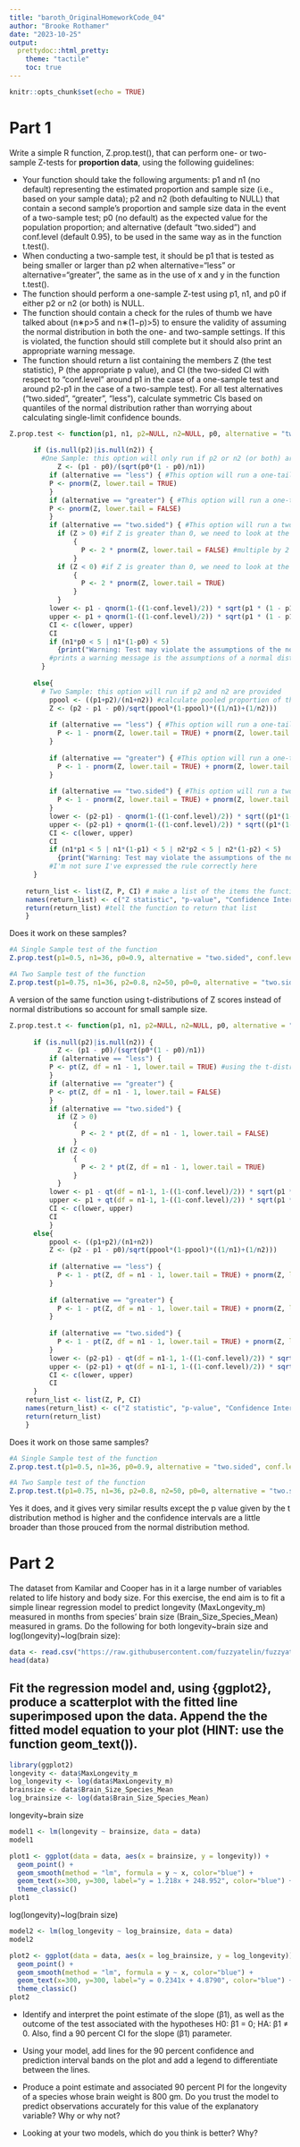 ```yaml
---
title: "baroth_OriginalHomeworkCode_04"
author: "Brooke Rothamer"
date: "2023-10-25"
output:
  prettydoc::html_pretty:
    theme: "tactile"
    toc: true
---
```


```r
knitr::opts_chunk$set(echo = TRUE)
```

# Part 1
Write a simple R function, Z.prop.test(), that can perform one- or two-sample Z-tests for **proportion data**, using the following guidelines:

* Your function should take the following arguments: p1 and n1 (no default) representing the estimated proportion and sample size (i.e., based on your sample data); p2 and n2 (both defaulting to NULL) that contain a second sample’s proportion and sample size data in the event of a two-sample test; p0 (no default) as the expected value for the population proportion; and alternative (default “two.sided”) and conf.level (default 0.95), to be used in the same way as in the function t.test().
* When conducting a two-sample test, it should be p1 that is tested as being smaller or larger than p2 when alternative=“less” or alternative=“greater”, the same as in the use of x and y in the function t.test().
* The function should perform a one-sample Z-test using p1, n1, and p0 if either p2 or n2 (or both) is NULL.
* The function should contain a check for the rules of thumb we have talked about (n∗p>5 and n∗(1−p)>5) to ensure the validity of assuming the normal distribution in both the one- and two-sample settings. If this is violated, the function should still complete but it should also print an appropriate warning message.
* The function should return a list containing the members Z (the test statistic), P (the appropriate p value), and CI (the two-sided CI with respect to “conf.level” around p1 in the case of a one-sample test and around p2-p1 in the case of a two-sample test). For all test alternatives (“two.sided”, “greater”, “less”), calculate symmetric CIs based on quantiles of the normal distribution rather than worrying about calculating single-limit confidence bounds.

```r

Z.prop.test <- function(p1, n1, p2=NULL, n2=NULL, p0, alternative = "two.sided", conf.level=0.95) {
  
      if (is.null(p2)|is.null(n2)) { 
        #One Sample: this option will only run if p2 or n2 (or both) are NULL
            Z <- (p1 - p0)/(sqrt(p0*(1 - p0)/n1))
          if (alternative == "less") { #This option will run a one-tailed test to see if p1 is less than p2
          P <- pnorm(Z, lower.tail = TRUE) 
          }
          if (alternative == "greater") { #This option will run a one-tailed test to see if p1 is greater than p2
          P <- pnorm(Z, lower.tail = FALSE)
          }
          if (alternative == "two.sided") { #This option will run a two-tailed test (default) to see if p1 differs from p2
            if (Z > 0) #if Z is greater than 0, we need to look at the probability above the Z score
                {
                  P <- 2 * pnorm(Z, lower.tail = FALSE) #multiple by 2 to account for probability of being above or below the expected proportion
                }
            if (Z < 0) #if Z is greater than 0, we need to look at the probability up to (below) the Z score
                {
                  P <- 2 * pnorm(Z, lower.tail = TRUE)
                }
            }
          lower <- p1 - qnorm(1-((1-conf.level)/2)) * sqrt(p1 * (1 - p1)/n1) #1-((1-conf.level)/2) because half the confidence interval is above
          upper <- p1 + qnorm(1-((1-conf.level)/2)) * sqrt(p1 * (1 - p1)/n1) #and half is below
          CI <- c(lower, upper)
          CI
          if (n1*p0 < 5 | n1*(1-p0) < 5) 
            {print("Warning: Test may violate the assumptions of the normal distribution. n is not sufficiently large or p0 is close to 1 or 0.")} 
          #prints a warning message is the assumptions of a normal distribution are not met
        }
  
      else{ 
        # Two Sample: this option will run if p2 and n2 are provided
          ppool <- ((p1+p2)/(n1+n2)) #calculate pooled proportion of the two samples for use in calculating z score
          Z <- (p2 - p1 - p0)/sqrt(ppool*(1-ppool)*((1/n1)+(1/n2)))
    
          if (alternative == "less") { #This option will run a one-tailed test to see if p2-p1 is less than 0
            P <- 1 - pnorm(Z, lower.tail = TRUE) + pnorm(Z, lower.tail = FALSE)
          }
   
          if (alternative == "greater") { #This option will run a one-tailed test to see if p2-p1 is greater than 0
            P <- 1 - pnorm(Z, lower.tail = TRUE) + pnorm(Z, lower.tail = FALSE)
          }
    
          if (alternative == "two.sided") { #This option will run a two-tailed test (default) to see if p2-p1 differs from 0
            P <- 1 - pnorm(Z, lower.tail = TRUE) + pnorm(Z, lower.tail = FALSE)
          }
          lower <- (p2-p1) - qnorm(1-((1-conf.level)/2)) * sqrt((p1*(1-p1)/n1) + (p2*(1-p2)/n2)) #I am not entirely sure I calculated SE correctly for a two sample test
          upper <- (p2-p1) + qnorm(1-((1-conf.level)/2)) * sqrt((p1*(1-p1)/n1) + (p2*(1-p2)/n2))
          CI <- c(lower, upper)
          CI
          if (n1*p1 < 5 | n1*(1-p1) < 5 | n2*p2 < 5 | n2*(1-p2) < 5) 
            {print("Warning: Test may violate the assumptions of the normal distribution. n is not sufficiently large or p is close to 1 or 0.")} 
          #I'm not sure I've expressed the rule correctly here
      }
      
    return_list <- list(Z, P, CI) # make a list of the items the function should return
    names(return_list) <- c("Z statistic", "p-value", "Confidence Interval") # labels items in the output
    return(return_list) #tell the function to return that list
    }
```

Does it work on these samples?
```r
#A Single Sample test of the function
Z.prop.test(p1=0.5, n1=36, p0=0.9, alternative = "two.sided", conf.level=0.95)
```
```r
#A Two Sample test of the function
Z.prop.test(p1=0.75, n1=36, p2=0.8, n2=50, p0=0, alternative = "two.sided", conf.level=0.95)
```
A version of the same function using t-distributions of Z scores instead of normal distributions so account for small sample size.
```r

Z.prop.test.t <- function(p1, n1, p2=NULL, n2=NULL, p0, alternative = "two.sided", conf.level=0.95) {
  
      if (is.null(p2)|is.null(n2)) { 
            Z <- (p1 - p0)/(sqrt(p0*(1 - p0)/n1))
          if (alternative == "less") { 
          P <- pt(Z, df = n1 - 1, lower.tail = TRUE) #using the t-distribution, pt(), not normal distribution, pnorm(), because its better for small sample sizes
          }
          if (alternative == "greater") { 
          P <- pt(Z, df = n1 - 1, lower.tail = FALSE)
          }
          if (alternative == "two.sided") { 
            if (Z > 0) 
                {
                  P <- 2 * pt(Z, df = n1 - 1, lower.tail = FALSE) 
                }
            if (Z < 0) 
                {
                  P <- 2 * pt(Z, df = n1 - 1, lower.tail = TRUE)
                }
            }
          lower <- p1 - qt(df = n1-1, 1-((1-conf.level)/2)) * sqrt(p1 * (1 - p1)/n1) 
          upper <- p1 + qt(df = n1-1, 1-((1-conf.level)/2)) * sqrt(p1 * (1 - p1)/n1) 
          CI <- c(lower, upper)
          CI
          }
      else{ 
          ppool <- ((p1+p2)/(n1+n2))
          Z <- (p2 - p1 - p0)/sqrt(ppool*(1-ppool)*((1/n1)+(1/n2)))
    
          if (alternative == "less") { 
            P <- 1 - pt(Z, df = n1 - 1, lower.tail = TRUE) + pnorm(Z, lower.tail = FALSE)
          }
   
          if (alternative == "greater") { 
            P <- 1 - pt(Z, df = n1 - 1, lower.tail = TRUE) + pnorm(Z, lower.tail = FALSE)
          }
    
          if (alternative == "two.sided") { 
            P <- 1 - pt(Z, df = n1 - 1, lower.tail = TRUE) + pnorm(Z, lower.tail = FALSE)
          }
          lower <- (p2-p1) - qt(df = n1-1, 1-((1-conf.level)/2)) * sqrt((p1*(1-p1)/n1) + (p2*(1-p2)/n2))
          upper <- (p2-p1) + qt(df = n1-1, 1-((1-conf.level)/2)) * sqrt((p1*(1-p1)/n1) + (p2*(1-p2)/n2))
          CI <- c(lower, upper)
          CI
      }
    return_list <- list(Z, P, CI) 
    names(return_list) <- c("Z statistic", "p-value", "Confidence Interval")  
    return(return_list) 
    }
```

Does it work on those same samples?
```r
#A Single Sample test of the function
Z.prop.test.t(p1=0.5, n1=36, p0=0.9, alternative = "two.sided", conf.level=0.95)
```
```r
#A Two Sample test of the function
Z.prop.test.t(p1=0.75, n1=36, p2=0.8, n2=50, p0=0, alternative = "two.sided", conf.level=0.95)
```
Yes it does, and it gives very similar results except the p value given by the t distribution method is higher and the confidence intervals are a little broader than those prouced from the normal distribution method.


# Part 2
The dataset from Kamilar and Cooper has in it a large number of variables related to life history and body size. For this exercise, the end aim is to fit a simple linear regression model to predict longevity (MaxLongevity_m) measured in months from species’ brain size (Brain_Size_Species_Mean) measured in grams. Do the following for both longevity~brain size and log(longevity)~log(brain size):

```r
data <- read.csv("https://raw.githubusercontent.com/fuzzyatelin/fuzzyatelin.github.io/master/AN588_Fall23/KamilarAndCooperData.csv")
head(data)
```

## Fit the regression model and, using {ggplot2}, produce a scatterplot with the fitted line superimposed upon the data. Append the the fitted model equation to your plot (HINT: use the function geom_text()).

```r
library(ggplot2)
longevity <- data$MaxLongevity_m
log_longevity <- log(data$MaxLongevity_m)
brainsize <- data$Brain_Size_Species_Mean
log_brainsize <- log(data$Brain_Size_Species_Mean)
```

longevity~brain size
```r
model1 <- lm(longevity ~ brainsize, data = data)
model1

plot1 <- ggplot(data = data, aes(x = brainsize, y = longevity)) + 
  geom_point() +
  geom_smooth(method = "lm", formula = y ~ x, color="blue") +
  geom_text(x=300, y=300, label="y = 1.218x + 248.952", color="blue") +
  theme_classic()
plot1
```

log(longevity)~log(brain size)
```r
model2 <- lm(log_longevity ~ log_brainsize, data = data)
model2

plot2 <- ggplot(data = data, aes(x = log_brainsize, y = log_longevity)) +
  geom_point() +
  geom_smooth(method = "lm", formula = y ~ x, color="blue") +
  geom_text(x=300, y=300, label="y = 0.2341x + 4.8790", color="blue") +
  theme_classic()
plot2
```

* Identify and interpret the point estimate of the slope (β1), as well as the outcome of the test associated with the hypotheses H0: β1 = 0; HA: β1 ≠ 0. Also, find a 90 percent CI for the slope (β1) parameter.

* Using your model, add lines for the 90 percent confidence and prediction interval bands on the plot and add a legend to differentiate between the lines.

* Produce a point estimate and associated 90 percent PI for the longevity of a species whose brain weight is 800 gm. Do you trust the model to predict observations accurately for this value of the explanatory variable? Why or why not?

* Looking at your two models, which do you think is better? Why?
